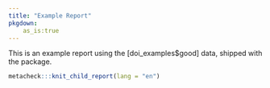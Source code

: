 ```yaml
---
title: "Example Report"
pkgdown:
    as_is:true
---
```


<!-- this file always has to be in sync with other language versions -->

<div class="alert alert-warning" role="alert">
  This is an example report using the [doi_examples$good] data, shipped with the package.
</div>

```r
metacheck:::knit_child_report(lang = "en")
```
